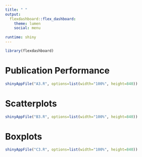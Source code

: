 ```yaml
---
title: " "
output: 
  flexdashboard::flex_dashboard:
    theme: lumen 
    social: menu
   
runtime: shiny
---
```


```r
library(flexdashboard)
```

Publication Performance 
=======================================================================

```r

shinyAppFile("A3.R", options=list(width="100%", height=840))


```

Scatterplots 
=======================================================================

```r


shinyAppFile("B3.R", options=list(width="100%", height=840))


```

Boxplots 
=======================================================================

```r


shinyAppFile("C3.R", options=list(width="100%", height=840))


```

